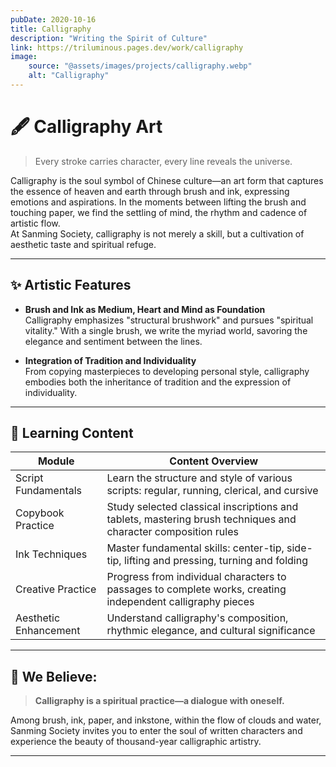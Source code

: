 ```yaml
---
pubDate: 2020-10-16
title: Calligraphy
description: "Writing the Spirit of Culture"
link: https://triluminous.pages.dev/work/calligraphy
image:
    source: "@assets/images/projects/calligraphy.webp"
    alt: "Calligraphy"
---
```


# 🖋️ Calligraphy Art

> Every stroke carries character, every line reveals the universe.

Calligraphy is the soul symbol of Chinese culture—an art form that captures the essence of heaven and earth through brush and ink, expressing emotions and aspirations. In the moments between lifting the brush and touching paper, we find the settling of mind, the rhythm and cadence of artistic flow.  
At Sanming Society, calligraphy is not merely a skill, but a cultivation of aesthetic taste and spiritual refuge.

---

## ✨ Artistic Features

- **Brush and Ink as Medium, Heart and Mind as Foundation**  
  Calligraphy emphasizes "structural brushwork" and pursues "spiritual vitality." With a single brush, we write the myriad world, savoring the elegance and sentiment between the lines.

- **Integration of Tradition and Individuality**  
  From copying masterpieces to developing personal style, calligraphy embodies both the inheritance of tradition and the expression of individuality.

---

## 📜 Learning Content

| Module | Content Overview |
|--------|------------------|
| Script Fundamentals | Learn the structure and style of various scripts: regular, running, clerical, and cursive |
| Copybook Practice | Study selected classical inscriptions and tablets, mastering brush techniques and character composition rules |
| Ink Techniques | Master fundamental skills: center-tip, side-tip, lifting and pressing, turning and folding |
| Creative Practice | Progress from individual characters to passages to complete works, creating independent calligraphy pieces |
| Aesthetic Enhancement | Understand calligraphy's composition, rhythmic elegance, and cultural significance |

---

## 📖 We Believe:

> **Calligraphy is a spiritual practice—a dialogue with oneself.**

Among brush, ink, paper, and inkstone, within the flow of clouds and water, Sanming Society invites you to enter the soul of written characters and experience the beauty of thousand-year calligraphic artistry.

---